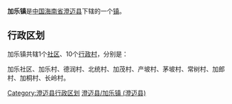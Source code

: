 {{Unreferenced|time=2020-03-07T04:50:54+00:00}}
{{otheruses|加乐镇}}
{{中国乡级行政区
| 行政区全称 = 加乐镇
| 景观照片文件名 =
| 景观照片描述 =
| 汉语拼音 =
| 通用拼音 =
| 注音符號 =
| 其它标音类型1 =
| 其它标音1 =
| 其它标音类型2 =
| 其它标音2 =
| 其它语言类型1 =
| 其它语言地名1 =
| 其它语言类型2 =
| 其它语言地名2 =
| 上级行政区 = [[海南省|海南省]][[澄迈县|澄迈县]]
| 行政区类别 = [[镇|镇]]
| 行政区划代码 =469027104
| 地理坐标 =
| 总面积 =
| 户籍人口 =
| 户籍人口年份 =
| 常住人口 =
| 常住人口年份 =2009
| 人口密度 =
| 行政区划 =
| 官方网站 =
| 政府驻地 =
| 邮政编码 =
| 毗邻行政区 =
| 位置图文件名 =
| 位置图描述 =
}}
'''加乐镇'''是[[中华人民共和国|中国]][[海南省|海南省]][[澄迈县|澄迈县]]下辖的一个[[镇|镇]]。

== 行政区划 ==

加乐镇共辖1个[[社区|社区]]、10个[[行政村|行政村]]，分别是：

加乐社区、加乐村、德润村、北统村、加茂村、产坡村、茅坡村、常树村、加郎村、加桐村、长岭村。

{{澄迈县行政区划}}
{{海南小作品}}
[[Category:澄迈县行政区划|Category:澄迈县行政区划]]
[[Category:海南乡镇|澄迈县/加乐镇 (澄迈县)]]